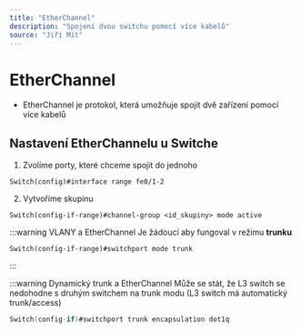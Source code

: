 ```yaml
---
title: "EtherChannel"
description: "Spojení dvou switchu pomocí více kabelů"
source: "Jiří Mít"
---
```


# EtherChannel
* EtherChannel je protokol, která umožňuje spojit dvě zařízení pomocí více kabelů

## Nastavení EtherChannelu u Switche
1. Zvolíme porty, které chceme spojit do jednoho
```
Switch(config)#interface range fe0/1-2
```

2. Vytvoříme skupinu
```
Switch(config-if-range)#channel-group <id_skupiny> mode active
``` 

:::warning VLANY a EtherChannel
Je žádoucí aby fungoval v režimu **trunku**
```
Switch(config-if-range)#switchport mode trunk
```
:::

:::warning Dynamický trunk a EtherChannel
Může se stát, že L3 switch se nedohodne s druhým switchem na trunk modu (L3 switch má automatický trunk/access)
```c title="Force trunk"
Switch(config-if)#switchport trunk encapsulation dot1q
```
